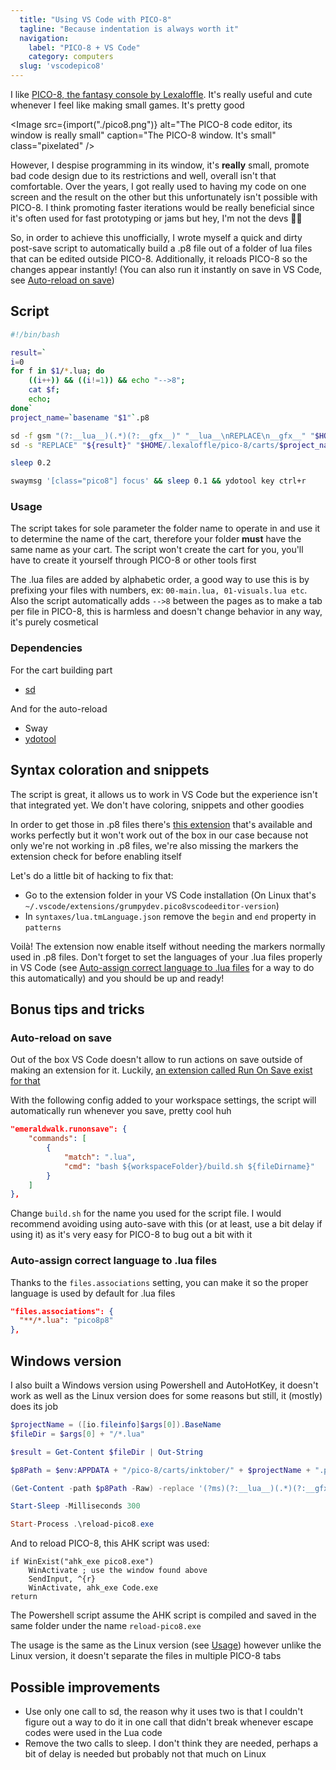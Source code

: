 ```yaml
---
  title: "Using VS Code with PICO-8"
  tagline: "Because indentation is always worth it"
  navigation:
    label: "PICO-8 + VS Code"
    category: computers
  slug: 'vscodepico8'
---
```


I like [PICO-8, the fantasy console by Lexaloffle](https://www.lexaloffle.com/pico-8.php). It's really useful and cute whenever I feel like making small games. It's pretty good

<Image
	src={import("./pico8.png")}
	alt="The PICO-8 code editor, its window is really small"
	caption="The PICO-8 window. It's small"
	class="pixelated"
/>

However, I despise programming in its window, it's **really** small, promote bad code design due to its restrictions and well, overall isn't that comfortable. Over the years, I got really used to having my code on one screen and the result on the other but this unfortunately isn't possible with PICO-8. I think promoting faster iterations would be really beneficial since it's often used for fast prototyping or jams but hey, I'm not the devs 🤷‍♀️

So, in order to achieve this unofficially, I wrote myself a quick and dirty post-save script to automatically build a .p8 file out of a folder of lua files that can be edited outside PICO-8. Additionally, it reloads PICO-8 so the changes appear instantly! (You can also run it instantly on save in VS Code, see [Auto-reload on save](#auto-reload-on-save))

## Script

```bash title="build.sh"
#!/bin/bash

result=`
i=0
for f in $1/*.lua; do
    ((i++)) && ((i!=1)) && echo "-->8";
    cat $f;
    echo;
done`
project_name=`basename "$1"`.p8

sd -f gsm "(?:__lua__)(.*)(?:__gfx__)" "__lua__\nREPLACE\n__gfx__" "$HOME/.lexaloffle/pico-8/carts/$project_name"
sd -s "REPLACE" "${result}" "$HOME/.lexaloffle/pico-8/carts/$project_name"

sleep 0.2

swaymsg '[class="pico8"] focus' && sleep 0.1 && ydotool key ctrl+r
```

### Usage

The script takes for sole parameter the folder name to operate in and use it to determine the name of the cart, therefore your folder **must** have the same name as your cart. The script won't create the cart for you, you'll have to create it yourself through PICO-8 or other tools first

The .lua files are added by alphabetic order, a good way to use this is by prefixing your files with numbers, ex: `00-main.lua, 01-visuals.lua etc`. Also the script automatically adds `-->8` between the pages as to make a tab per file in PICO-8, this is harmless and doesn't change behavior in any way, it's purely cosmetical

### Dependencies

For the cart building part

- [sd](https://github.com/chmln/sd)

And for the auto-reload

- Sway
- [ydotool](https://github.com/ReimuNotMoe/ydotool)

## Syntax coloration and snippets

The script is great, it allows us to work in VS Code but the experience isn't that integrated yet. We don't have coloring, snippets and other goodies

In order to get those in .p8 files there's [this extension](https://marketplace.visualstudio.com/items?itemName=Grumpydev.pico8vscodeeditor) that's available and works perfectly but it won't work out of the box in our case because not only we're not working in .p8 files, we're also missing the markers the extension check for before enabling itself

Let's do a little bit of hacking to fix that:

- Go to the extension folder in your VS Code installation (On Linux that's `~/.vscode/extensions/grumpydev.pico8vscodeeditor-version`)
- In `syntaxes/lua.tmLanguage.json` remove the `begin` and `end` property in `patterns`

Voilà! The extension now enable itself without needing the markers normally used in .p8 files. Don't forget to set the languages of your .lua files properly in VS Code (see [Auto-assign correct language to .lua files](#auto-assign-correct-language-to-.lua-files) for a way to do this automatically) and you should be up and ready!

## Bonus tips and tricks

### Auto-reload on save

Out of the box VS Code doesn't allow to run actions on save outside of making an extension for it. Luckily, [an extension called Run On Save exist for that](https://marketplace.visualstudio.com/items?itemName=emeraldwalk.RunOnSave)

With the following config added to your workspace settings, the script will automatically run whenever you save, pretty cool huh

```json title="settings.json"
"emeraldwalk.runonsave": {
    "commands": [
        {
            "match": ".lua",
            "cmd": "bash ${workspaceFolder}/build.sh ${fileDirname}"
        }
    ]
},
```

Change `build.sh` for the name you used for the script file. I would recommend avoiding using auto-save with this (or at least, use a bit delay if using it) as it's very easy for PICO-8 to bug out a bit with it

### Auto-assign correct language to .lua files

Thanks to the `files.associations` setting, you can make it so the proper language is used by default for .lua files

```json title="settings.json"
"files.associations": {
  "**/*.lua": "pico8p8"
},
```

## Windows version

I also built a Windows version using Powershell and AutoHotKey, it doesn't work as well as the Linux version does for some reasons but still, it (mostly) does its job

```powershell
$projectName = ([io.fileinfo]$args[0]).BaseName
$fileDir = $args[0] + "/*.lua"

$result = Get-Content $fileDir | Out-String

$p8Path = $env:APPDATA + "/pico-8/carts/inktober/" + $projectName + ".p8"

(Get-Content -path $p8Path -Raw) -replace '(?ms)(?:__lua__)(.*)(?:__gfx__)', "__lua__`n$result`n__gfx__" | Set-Content -Path $p8Path

Start-Sleep -Milliseconds 300

Start-Process .\reload-pico8.exe
```

And to reload PICO-8, this AHK script was used:

```
if WinExist("ahk_exe pico8.exe")
    WinActivate ; use the window found above
    SendInput, ^{r}
    WinActivate, ahk_exe Code.exe
return
```

The Powershell script assume the AHK script is compiled and saved in the same folder under the name `reload-pico8.exe`

The usage is the same as the Linux version (see [Usage](#usage)) however unlike the Linux version, it doesn't separate the files in multiple PICO-8 tabs

## Possible improvements

- Use only one call to sd, the reason why it uses two is that I couldn't figure out a way to do it in one call that didn't break whenever escape codes were used in the Lua code
- Remove the two calls to sleep. I don't think they are needed, perhaps a bit of delay is needed but probably not that much on Linux
